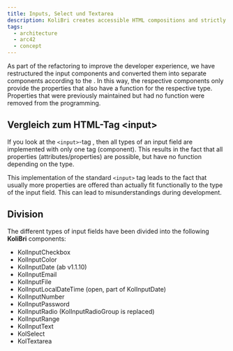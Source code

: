 ```yaml
---
title: Inputs, Select und Textarea
description: KoliBri creates accessible HTML compositions and strictly adheres to the W3C specification.
tags:
  - architecture
  - arc42
  - concept
---
```



As part of the refactoring to improve the developer experience, we have restructured the input components and converted them into separate components according to the <KolLink _label="W3C separation" _href="https://html.spec.whatwg.org/multipage/input.html" _target="_blank" />.
In this way, the respective components only provide the properties that also have a function for the respective type. Properties that were previously maintained but had no function were removed from the programming.

## Vergleich zum HTML-Tag &lt;input&gt;

<p>
	If you look at the <KolLink _label="" _href="https://developer.mozilla.org/de/docs/Web/HTML/Element/Input" _target="_blank">
		<span slot="expert"><code>&lt;input&gt;</code>-tag</span>
	</KolLink>, then all types of an input field are implemented with only one tag (component). This results in the fact that all properties (attributes/properties) are
	possible, but have no function depending on the type.
</p>

<p>
	This implementation of the standard <code>&lt;input&gt;</code> tag leads to the fact that usually more properties are offered than actually fit functionally
	to the type of the input field. This can lead to misunderstandings during development.
</p>

## Division

<p>
	The different types of input fields have been divided into the following <b>KoliBri</b> components:
</p>

<ul>
	<li>KolInputCheckbox</li>
	<li>KolInputColor</li>
	<li>KolInputDate (ab v1.1.10)</li>
	<li>KolInputEmail</li>
	<li>KolInputFile</li>
	<li>KolInputLocalDateTime (open, part of KolInputDate)</li>
	<li>KolInputNumber</li>
	<li>KolInputPassword</li>
	<li>KolInputRadio (KolInputRadioGroup is replaced)</li>
	<li>KolInputRange</li>
	<li>KolInputText</li>
	<li>KolSelect</li>
	<li>KolTextarea</li>
</ul>
